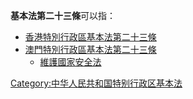 '''基本法第二十三條'''可以指：
* [[香港特別行政區基本法第二十三條|香港特別行政區基本法第二十三條]]
* [[澳門特別行政區基本法第二十三條|澳門特別行政區基本法第二十三條]]
** [[維護國家安全法_(澳門)|維護國家安全法]]
{{disambig|Cat=八字以上消歧義}}
[[Category:中华人民共和国特别行政区基本法|Category:中华人民共和国特别行政区基本法]]
